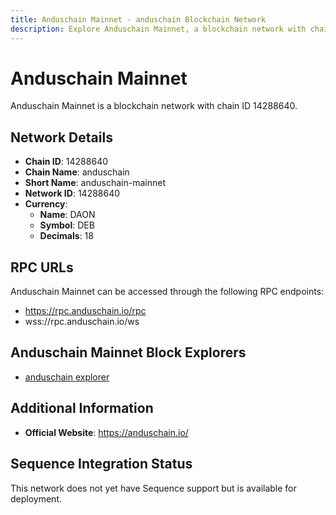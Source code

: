 ```yaml
--- 
title: Anduschain Mainnet - anduschain Blockchain Network
description: Explore Anduschain Mainnet, a blockchain network with chain ID 14288640. Learn about its native currency, DAON, and how to interact with the network.
---
```


# Anduschain Mainnet

Anduschain Mainnet is a blockchain network with chain ID 14288640.

## Network Details

- **Chain ID**: 14288640
- **Chain Name**: anduschain
- **Short Name**: anduschain-mainnet
- **Network ID**: 14288640
- **Currency**: 
  - **Name**: DAON
  - **Symbol**: DEB
  - **Decimals**: 18

## RPC URLs

Anduschain Mainnet can be accessed through the following RPC endpoints:

- https://rpc.anduschain.io/rpc
- wss://rpc.anduschain.io/ws

## Anduschain Mainnet Block Explorers

- [anduschain explorer](https://explorer.anduschain.io)

## Additional Information

- **Official Website**: https://anduschain.io/

## Sequence Integration Status

This network does not yet have Sequence support but is available for deployment.
